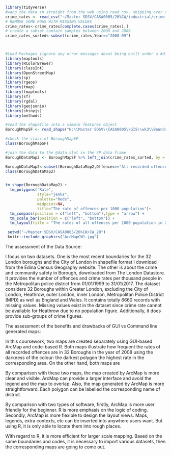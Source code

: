 ```{r}
library(tidyverse)
#wang the data in straight from the web using read_csv, skipping over the 'n/a' entries as you go...
crime_rates <- read_csv("~/Master SDSV/CASA0005/20%CW/industrial/crime rates sorted.csv")
# REMOVE SOME ROWS WITH MISSING VALUES
crime_rates<-crime_rates[complete.cases(crime_rates),]
# create a subset contain samples between 2008 and 2009
crime_rates_sorted<-subset(crime_rates,Year=="2008-09")



#Load Packages (ignore any error messages about being built under a #different R version):
library(maptools)
library(RColorBrewer)
library(classInt)
library(OpenStreetMap)
library(sp)
library(rgeos)
library(tmap)
library(tmaptools)
library(sf)
library(rgdal)
library(geojsonio)
library(shinyjs)
library(methods)

#read the shapefile into a simple features object
BoroughMapSF <- read_shape("N:\\Master SDSV\\CASA0005\\GIS\\wk3\\BoundaryData\\england_lad_2011.shp", as.sf = TRUE)

#check the class of BoroughMapSF
class(BoroughMapSF)

#join the data to the @data slot in the SP data frame
BoroughDataMap2 <- BoroughMapSF %>% left_join(crime_rates_sorted, by = c("label" = "Code"))#check it's joined.

BoroughDataMap2<-subset(BoroughDataMap2,Offences=="All recorded offences")
class(BoroughDataMap2)


tm_shape(BoroughDataMap2) +
  tm_polygons("Rate",
              style="jenks",
              palette="Reds",
              midpoint=NA,
              title="The rate of offences per 1000 population")+
  tm_compass(position = c("left", "bottom"),type = "arrow") + 
  tm_scale_bar(position = c("left", "bottom")) +
  tm_layout(title = "The rates of all offences per 1000 population in 2008/09", legend.position = c("right", "bottom"))

```

```{r}
 setwd("~/Master SDSV/CASA0005/20%CW/CW_20")
 knitr::include_graphics("ArcMapCW1.jpg")
```
The assessment of the Data Source:

 

I focus on two datasets. One is the most recent boundaries for the 32 London boroughs and the City of London in shapefile format I download from the Edina Census Geography website. The other is about the crime and community safety in Borough, downloaded from The London Datastore. It provides the number of offences and crime rates per thousand people in the Metropolitan police district from 01/01/1999 to 31/01/2017. The dataset considers 32 Boroughs within Greater London, excluding the City of London, Heathrow, outer London, inner London, Metropolitan Police District (MPD) as well as England and Wales. It contains totally 6660 records with missing values. Missing values exist in the dataset since crime rate cannot be available for Heathrow due to no population figure. Additionally, it does provide sub-groups of crime figures.

 

 

The assessment of the benefits and drawbacks of GUI vs Command line generated maps:

 

In this coursework, two maps are created separately using GUI-based ArcMap and code-based R. Both maps illustrate how frequent the rates of all recorded offences are in 32 Boroughs in the year of 2008 using the darkness of the colour: the darkest  polygon the highest rate in the corresponding area. On the other hand, both maps are

 

By comparison with these two maps, the map created by ArcMap is more clear and visible. ArcMap can provide a larger interface and avoid the legend and the map to overlap. Also, the map generated by ArcMap is more straightforward. Each polygon can be labelled the corresponding name of district.

 

By comparison with two types of software, firstly, ArcMap is more user friendly for the beginner. R is more emphasis on the logic of coding. Secondly, ArcMap is more flexible to design the layout views. Maps, legends, extra contexts, etc can be inserted into anywhere users want. But using R, it is only able to locate them into rough places.

 

With regard to R, it is more efficient for larger scale mapping. Based on the same boundaries and codes, it is necessary to import various datasets, then the corresponding maps are going to come out.  
